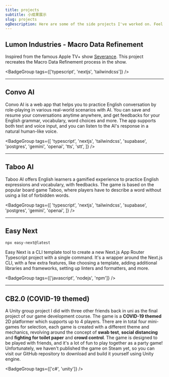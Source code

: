 ```yaml
---
title: projects
subtitle: 小成果展示
slug: projects
ogDescription: Here are some of the side projects I've worked on. Feel free to explore and try them out!
---
```


## Lumon Industries - Macro Data Refinement

Inspired from the famous Apple TV+ show [Severance](https://tv.apple.com/sg/show/severance/). This project recreates the Macro Data Refinement process in the show.

<ExternalActionButtonLink
  href='https://lumon-industries.work/'
  target='_blank'
/>

<BadgeGroup tags={['typescript', 'nextjs', 'tailwindcss']} />

---

## Convo AI

Convo AI is a web app that helps you to practice English conversation by role-playing in various real-world scenarios with AI. You can save and resume your conversations anytime anywhere, and get feedbacks for your English grammar, vocabulary, word choices and more. The app supports both text and voice input, and you can listen to the AI's response in a natural human-like voice.

<ExternalActionButtonLink href='https://convo-ai.cc/' target='_blank' />

<BadgeGroup
  tags={[
    'typescript',
    'nextjs',
    'tailwindcss',
    'supabase',
    'postgres',
    'gemini',
    'openai',
    'tts',
    'stt',
  ]}
/>

---

## Taboo AI

Taboo AI offers English learners a gamified experience to practice English expressions and vocabulary, with feedbacks. The game is based on the popular board game Taboo, where players have to describe a word without using a list of forbidden words.

<ExternalActionButtonLink href='https://taboo-ai.com' target='_blank' />

<BadgeGroup
  tags={[
    'typescript',
    'nextjs',
    'tailwindcss',
    'supabase',
    'postgres',
    'gemini',
    'openai',
  ]}
/>

---

## Easy Next

```bash
npx easy-next@latest
```

Easy Next is a CLI template tool to create a new Next.js App Router Typescript project with a single command. It's a wrapper around the Next.js CLI, with a few extra features, like choosing a template, adding additional libraries and frameworks, setting up linters and formatters, and more.

<ExternalActionButtonLink
  href='https://www.npmjs.com/package/easy-next'
  target='_blank'
/>

<BadgeGroup tags={['javascript', 'nodejs', 'npm']} />

---

## CB2.0 (COVID-19 themed)

A Unity group project I did with three other friends back in uni as the final project of our game development course. The game is a **COVID-19 themed** 2D platformer which supports up to 4 players. There are in total four mini-games for selection, each game is created with a different theme and mechanics, revolving around the concept of **swab test**, **social distancing** and **fighting for toilet paper** and **crowd control**. The game is designed to be played with friends, and it's a lot of fun to play together as a party game! Unfortunately, we haven't published the game on Steam yet, so you can visit our GitHub repository to download and build it yourself using Unity engine.

<div className='flex gap-x-2'>
<ExternalActionButtonLink
  href='https://github.com/xmliszt/CB2.0'
  title='download source code'
  target='_blank'
/>

<ExternalActionButtonLink
  href='https://youtu.be/1vXQv4OH5wU?si=YimreHIqqAIu4lC9'
  title='watch demo'
  target='_blank'
  />
</div>

<BadgeGroup tags={['c#', 'unity']} />
